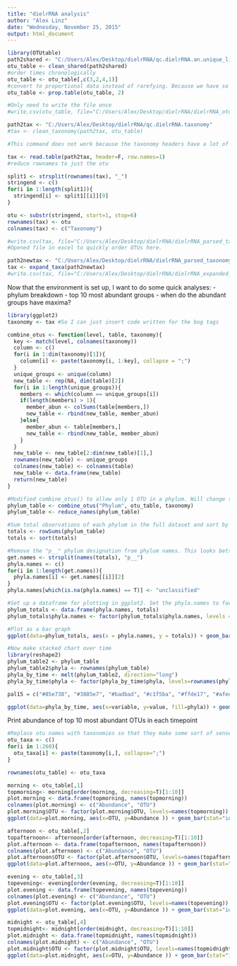 ```yaml
---
title: "dielrRNA analysis"
author: "Alex Linz"
date: "Wednesday, November 25, 2015"
output: html_document
---
```

```r
library(OTUtable)
path2shared <- "C:/Users/Alex/Desktop/dielrRNA/qc.dielrRNA.an.unique_list.shared"
otu_table <- clean_shared(path2shared)
#order times chronologically
otu_table <- otu_table[,c(3,2,4,1)]
#convert to proportional data instead of rarefying. Because we have so few reads, rarefying will cause a lot of lost data. Also this is not really tag data, so there's not much precedent here.
otu_table <- prop.table(otu_table, 2)

#Only need to write the file once
#write.csv(otu_table, file="C:/Users/Alex/Desktop/dielrRNA/dielrRNA_otutable.csv", quote=F, row.names=T)

path2tax <- "C:/Users/Alex/Desktop/dielrRNA/qc.dielrRNA.taxonomy"
#tax <- clean_taxonomy(path2tax, otu_table)

#This command does not work because the taxonomy headers have a lot of info besides OTU name. This comes from how I tricked mothur into accepting 4 fastq files instead of contigs. I will curate the taxonomy file manually instead.

tax <- read.table(path2tax, header=F, row.names=1)
#reduce rownames to just the otu

split1 <- strsplit(rownames(tax), "_")
stringend <- c()
for(i in 1:length(split1)){
  stringend[i] <- split1[[i]][9]
}

otu <- substr(stringend, start=1, stop=6)
rownames(tax) <- otu
colnames(tax) <- c("Taxonomy")

#write.csv(tax, file="C:/Users/Alex/Desktop/dielrRNA/dielrRNA_parsed_taxonomy.csv", quote=F, row.names=T)
#Opened file in excel to quickly order OTUs here.

path2newtax <- "C:/Users/Alex/Desktop/dielrRNA/dielrRNA_parsed_taxonomy.csv"
tax <- expand_taxa(path2newtax)
#write.csv(tax, file="C:/Users/Alex/Desktop/dielrRNA/dielrRNA_expanded_taxonomy.csv", quote=T, row.names=T)

```

Now that the environment is set up, I want to do some quick analyses:
- phylum breakdown
- top 10 most abundant groups
- when do the abundant groups have maxima?

```r
library(ggplot2)
taxonomy <- tax #So I can just insert code written for the bog tags

combine_otus <- function(level, table, taxonomy){
  key <- match(level, colnames(taxonomy))
  column <- c()
  for(i in 1:dim(taxonomy)[1]){
    column[i] <- paste(taxonomy[i, 1:key], collapse = ";")
  }
  unique_groups <- unique(column)
  new_table <- rep(NA, dim(table)[2])
  for(i in 1:length(unique_groups)){
    members <- which(column == unique_groups[i])
    if(length(members) > 1){
      member_abun <- colSums(table[members,])
      new_table <- rbind(new_table, member_abun)
    }else{
      member_abun <- table[members,]
      new_table <- rbind(new_table, member_abun)
    }
  }
  new_table <- new_table[2:dim(new_table)[1],]
  rownames(new_table) <- unique_groups
  colnames(new_table) <- colnames(table)
  new_table <- data.frame(new_table)
  return(new_table)
}

#Modified combine_otus() to allow only 1 OTU in a phylum. Will change this in package.
phylum_table <- combine_otus("Phylum", otu_table, taxonomy)
phylum_table <- reduce_names(phylum_table)

#Sum total observations of each phylum in the full dataset and sort by abundance
totals <- rowSums(phylum_table)
totals <- sort(totals)

#Remove the "p__" phylum designation from phylum names. This looks better for plotting.
get.names <- strsplit(names(totals), "p__")
phyla.names <- c()
for(i in 1:length(get.names)){
  phyla.names[i] <- get.names[[i]][2]
}
phyla.names[which(is.na(phyla.names) == T)] <- "unclassified"

#Set up a dataframe for plotting in ggplot2. Set the phyla.names to factors, with levels in order of abundance.
phylum_totals <- data.frame(phyla.names, totals)
phylum_totals$phyla.names <- factor(phylum_totals$phyla.names, levels = phylum_totals$phyla.names[order(phylum_totals$totals)])

#Plot as a bar graph
ggplot(data=phylum_totals, aes(x = phyla.names, y = totals)) + geom_bar(stat = "identity", fill = "grey", colour="black") + labs(x = NULL, y = "Sum of proportions of each sample") + theme(axis.text.x = element_text(angle = 90, hjust = 1, size = 12, colour = "black"), axis.title = element_text(size = 15, vjust=1.2), plot.title = element_text(size = 20), axis.text.y = element_text(colour="black")) + theme(panel.grid.major = element_blank(), panel.grid.minor = element_blank(), panel.background = element_blank(), axis.line = element_line(colour = "black"))

#Now make stacked chart over time
library(reshape2)
phylum_table2 <- phylum_table
phylum_table2$phyla <- rownames(phylum_table)
phyla_by_time <- melt(phylum_table2, direction="long")
phyla_by_time$phyla <- factor(phyla_by_time$phyla, levels=rownames(phylum_table))

pal15 = c("#85e738", "#3885e7", "#badbad", "#c1f5ba", "#ffde17", "#afeeee", "#fce580", "#4dff4d", "#ff8400", "#8894ae", "#f3de8a", "#edfb48", "#929292", "#3885e7", "#ff8400")

ggplot(data=phyla_by_time, aes(x=variable, y=value, fill=phyla)) + geom_bar(stat="identity", position = "fill") + labs(x = NULL, y = "Proportion of Observed Reads") + theme(axis.text.x = element_text(size = 12, angle = 90, color="black"), axis.text.y = element_text(size=14, color="black"), axis.title = element_text(size = 15, vjust=2), legend.title = element_blank(), legend.text = element_text(size = 16)) + theme(panel.grid.major = element_blank(), panel.grid.minor = element_blank(), panel.background = element_blank(), axis.line = element_line(colour = "black"))  + scale_y_continuous(expand = c(0,0))+ scale_fill_manual(values=rev(pal15))
```

Print abundance of top 10 most abundant OTUs in each timepoint

```r
#Replace otu names with taxonomies so that they make some sort of sense
otu_taxa <- c()
for(i in 1:260){
  otu_taxa[i] <- paste(taxonomy[i,], collapse=";") 
}

rownames(otu_table) <- otu_taxa

morning <- otu_table[,1]
topmorning<- morning[order(morning, decreasing=T)[1:10]]
plot.morning <- data.frame(topmorning, names(topmorning))
colnames(plot.morning) <- c("Abundance", "OTU")
plot.morning$OTU <- factor(plot.morning$OTU, levels=names(topmorning))
ggplot(data=plot.morning, aes(x=OTU, y=Abundance )) + geom_bar(stat="identity") + coord_flip() + theme(panel.grid.major = element_blank(), panel.grid.minor = element_blank(), panel.background = element_blank(), axis.line = element_line(colour = "black")) + ggtitle("Abundant rRNA at 6AM")

afternoon <- otu_table[,2]
topafternoon<- afternoon[order(afternoon, decreasing=T)[1:10]]
plot.afternoon <- data.frame(topafternoon, names(topafternoon))
colnames(plot.afternoon) <- c("Abundance", "OTU")
plot.afternoon$OTU <- factor(plot.afternoon$OTU, levels=names(topafternoon))
ggplot(data=plot.afternoon, aes(x=OTU, y=Abundance )) + geom_bar(stat="identity") + coord_flip() + theme(panel.grid.major = element_blank(), panel.grid.minor = element_blank(), panel.background = element_blank(), axis.line = element_line(colour = "black")) + ggtitle("Abundant rRNA at 2PM")

evening <- otu_table[,3]
topevening<- evening[order(evening, decreasing=T)[1:10]]
plot.evening <- data.frame(topevening, names(topevening))
colnames(plot.evening) <- c("Abundance", "OTU")
plot.evening$OTU <- factor(plot.evening$OTU, levels=names(topevening))
ggplot(data=plot.evening, aes(x=OTU, y=Abundance )) + geom_bar(stat="identity") + coord_flip() + theme(panel.grid.major = element_blank(), panel.grid.minor = element_blank(), panel.background = element_blank(), axis.line = element_line(colour = "black")) + ggtitle("Abundant rRNA at 6PM")

midnight <- otu_table[,4]
topmidnight<- midnight[order(midnight, decreasing=T)[1:10]]
plot.midnight <- data.frame(topmidnight, names(topmidnight))
colnames(plot.midnight) <- c("Abundance", "OTU")
plot.midnight$OTU <- factor(plot.midnight$OTU, levels=names(topmidnight))
ggplot(data=plot.midnight, aes(x=OTU, y=Abundance )) + geom_bar(stat="identity") + coord_flip() + theme(panel.grid.major = element_blank(), panel.grid.minor = element_blank(), panel.background = element_blank(), axis.line = element_line(colour = "black")) + ggtitle("Abundant rRNA at 12AM")
```
